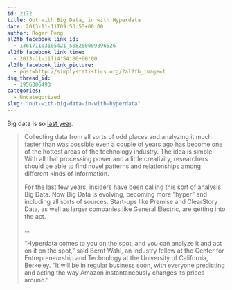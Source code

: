 ```yaml
---
id: 2172
title: Out with Big Data, in with Hyperdata
date: 2013-11-11T09:53:55+00:00
author: Roger Peng
al2fb_facebook_link_id:
  - 136171103105421_568260009896526
al2fb_facebook_link_time:
  - 2013-11-11T14:54:00+00:00
al2fb_facebook_link_picture:
  - post=http://simplystatistics.org/?al2fb_image=1
dsq_thread_id:
  - 1956306493
categories:
  - Uncategorized
slug: "out-with-big-data-in-with-hyperdata"
---
```

Big data is so [last year](http://www.nytimes.com/2013/11/11/technology/gathering-more-data-faster-to-produce-more-up-to-date-information.html).

> <p itemprop="articleBody">
>   Collecting data from all sorts of odd places and analyzing it much faster than was possible even a couple of years ago has become one of the hottest areas of the technology industry. The idea is simple: With all that processing power and a little creativity, researchers should be able to find novel patterns and relationships among different kinds of information.
> </p>
> 
> <p itemprop="articleBody">
>   For the last few years, insiders have been calling this sort of analysis Big Data. Now Big Data is evolving, becoming more “hyper” and including all sorts of sources. Start-ups like Premise and ClearStory Data, as well as larger companies like General Electric, are getting into the act.
> </p>
> 
> <p itemprop="articleBody">
>   ...
> </p>
> 
> <p itemprop="articleBody">
>   “Hyperdata comes to you on the spot, and you can analyze it and act on it on the spot,” said Bernt Wahl, an industry fellow at the Center for Entrepreneurship and Technology at the University of California, Berkeley. “It will be in regular business soon, with everyone predicting and acting the way Amazon instantaneously changes its prices around.”
> </p>
